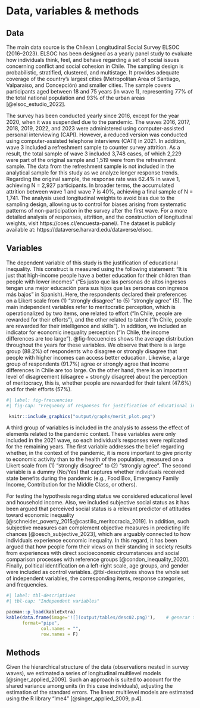 
#  Data, variables & methods

## Data

The main data source is the Chilean Longitudinal Social Survey ELSOC (2016–2023). ELSOC has been designed as a yearly panel study to evaluate how individuals think, feel, and behave regarding a set of social issues concerning conflict and social cohesion in Chile. The sampling design is probabilistic, stratified, clustered, and multistage. It provides adequate coverage of the country's largest cities (Metropolitan Area of Santiago, Valparaíso, and Concepción) and smaller cities. The sample covers participants aged between 18 and 75 years (in wave 1), representing  77% of the total national population and 93% of the urban areas [@elsoc_estudio_2022].

The survey has been conducted yearly since 2016, except for the year 2020, when it was suspended due to the pandemic. The waves 2016, 2017, 2018, 2019, 2022, and 2023 were administered using computer-assisted personal interviewing (CAPI). However, a reduced version was conducted using computer-assisted telephone interviews (CATI) in 2021. In addition, wave 3 included a refreshment sample to counter survey attrition. As a result, the total sample of wave 3 included 3,748 cases, of which 2,229 were part of the original sample and 1,519 were from the refreshment sample. The data from the refreshment sample is not included in the analytical sample for this study as we analyze longer response trends. Regarding the original sample, the response rate was 62.4% in wave 1, achieving N = 2,927 participants. In broader terms, the accumulated attrition between wave 1 and wave 7 is 40%, achieving a final sample of N = 1,741. The analysis used longitudinal weights to avoid bias due to the sampling design, allowing us to control for biases arising from systematic patterns of non-participation in the survey after the first wave. For a more detailed analysis of responses, attrition, and the construction of longitudinal weights, visit https://coes.cl/encuesta-panel/. The dataset is publicly available at: https://dataverse.harvard.edu/dataverse/elsoc. 

## Variables

The dependent variable of this study is the justification of educational inequality. This construct is measured using the following statement: "It is just that high-income people have a better education for their children than people with lower incomes" ("Es justo que las personas de altos ingresos tengan una mejor educación para sus hijos que las personas con ingresos más bajos" in Spanish). Here, the respondents declared their preferences on a Likert scale from (1) "strongly disagree" to (5) “strongly agree” (5). The main independent variables refer to meritocratic perception, which is operationalized by two items, one related to effort ("In Chile, people are rewarded for their efforts"), and the other related to talent ("In Chile, people are rewarded for their intelligence and skills"). In addition, we included an indicator for economic inequality perception ("In Chile, the income differences are too large"). @fig-frecuencies shows the average distribution throughout the years for these variables. We observe that there is a large group (88.2%) of respondents who disagree or strongly disagree that people with higher incomes can access better education. Likewise, a large group of respondents (91.7%) agree or strongly agree that income differences in Chile are too large. On the other hand, there is an important level of disagreement (disagree + strongly disagree) about the perception of meritocracy, this is, whether people are rewarded for their talent (47.6%) and for their efforts (57%).

```r
#| label: fig-frecuencies
#| fig-cap: "Frequency of responses for justification of educational inequality, perception of inequality, and perception of meritocracy for all the years analyzed"

 knitr::include_graphics("output/graphs/merit_plot.png")
```

A third group of variables is included in the analysis to assess the effect of elements related to the pandemic context. These variables were only included in the 2021 wave, so each individual's responses were replicated for the remaining years. The first variable addresses the belief regarding whether, in the context of the pandemic, it is more important to give priority to economic activity than to the health of the population, measured on a Likert scale from (1) "strongly disagree" to (2) "strongly agree". The second variable is a dummy (No/Yes) that captures whether individuals received state benefits during the pandemic (e.g., Food Box, Emergency Family Income, Contribution for the Middle Class, or others).

For testing the hypothesis regarding status we considered educational level and household income. Also, we included subjective social status as it has been argued that perceived social status is a relevant predictor of attitudes toward economic inequality [@schneider_poverty_2015;@castillo_meritocracia_2019]. In addition, such subjective measures can complement objective measures in predicting life chances [@oesch_subjective_2023], which are arguably connected to how individuals experience economic inequality. In this regard, it has been argued that how people form their views on their standing in society results from experiences with direct socioeconomic circumstances and social comparison processes with reference groups [@condon_inequality_2020]. Finally, political identification on a left-right scale, age groups, and gender were included as control variables. @tbl-descriptives shows the whole set of independent variables, the corresponding items,  response categories, and frequencies.

```r
#| label: tbl-descriptives
#| tbl-cap: "Independent variables"

pacman::p_load(kableExtra)
kable(data.frame(image='![](output/tables/desc02.png)'),    # generar tabla
      format="pipe",
             col.names = "",
             row.names = F)
```


## Methods

Given the hierarchical structure of the data (observations nested in survey waves), we estimated a series of longitudinal multilevel models [@singer_applied_2009]. Such an approach is suited to account for the shared variance among units (in this case individuals), adjusting the estimation of the standard errors. The linear multilevel models are estimated using the R library "lme4" [@singer_applied_2009, p.4].

